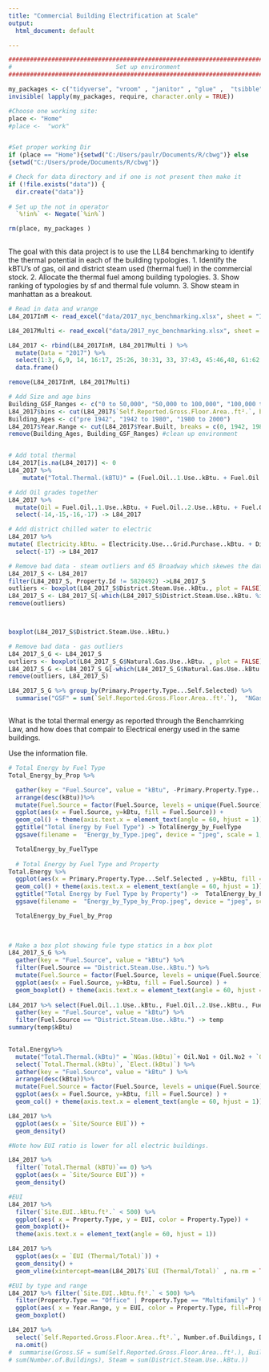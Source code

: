 ```yaml
---
title: "Commercial Building Electrification at Scale"
output: 
  html_document: default 

---
```


```r

###############################################################################
#                             Set up environment                                #
###############################################################################

my_packages <- c("tidyverse", "vroom" , "janitor" , "glue" ,  "tsibble" , "tidytext","lubridate", "fable", "tsibbledata", "ggplot2", "forecast", "tseries", "rio", "zoo", "readxl", "tsibbledata", "knitr", "kablExtra", "formattable") 
invisible( lapply(my_packages, require, character.only = TRUE))

#Choose one working site:
place <- "Home"
#place <-  "work"


#Set proper working Dir 
if (place == "Home"){setwd("C:/Users/paulr/Documents/R/cbwg")} else
{setwd("C:/Users/prode/Documents/R/cbwg")}

# Check for data directory and if one is not present then make it
if (!file.exists("data")) {
  dir.create("data")}
  
# Set up the not in operator 
  `%!in%` <- Negate(`%in%`)

rm(place, my_packages )
  
```

The goal with this data project is to use the LL84 benchmarking to
identify the thermal potential in each of the building typologies. 1.
Identify the kBTU's of gas, oil and district steam used (thermal fuel)
in the commercial stock. 2. Allocate the thermal fuel among building
typologies. 3. Show ranking of typologies by sf and thermal fule volumn.
3. Show steam in manhattan as a breakout.



```r

# Read in data and wrange
L84_2017InM <- read_excel("data/2017_nyc_benchmarking.xlsx", sheet = "Information and Metrics", col_names = TRUE, na = "NA" )%>% mutate(Sheet = "Information and Metrics")

L84_2017Multi <- read_excel("data/2017_nyc_benchmarking.xlsx", sheet = "Multi-BBL", col_names = TRUE, na = "NA") %>% mutate(Sheet = "Multi-BBL")

L84_2017 <- rbind(L84_2017InM, L84_2017Multi ) %>%   
  mutate(Data = "2017") %>%
  select(1:3, 6,9, 14, 16:17, 25:26, 30:31, 33, 37:43, 45:46,48, 61:62 ) %>%
  data.frame() 

remove(L84_2017InM, L84_2017Multi)

# Add Size and age bins
Building_GSF_Ranges <- c("0 to 50,000", "50,000 to 100,000", "100,000 to 500,000", "500,000 to 1,000,000", "over 1,000,000")
L84_2017$bins <- cut(L84_2017$`Self.Reported.Gross.Floor.Area..ft².`, breaks = c(0,50000, 100000, 500000, 1000000, 9000000), dig.lab = 7 , ordered_result = TRUE, labels = Building_GSF_Ranges ) 
Building_Ages <- c("pre 1942", "1942 to 1980", "1980 to 2000")
L84_2017$Year.Range <- cut(L84_2017$Year.Built, breaks = c(0, 1942, 1980, 2021),dig.lab = 4, labels = Building_Ages)
remove(Building_Ages, Building_GSF_Ranges) #clean up environment


# Add total thermal 
L84_2017[is.na(L84_2017)] <- 0 
L84_2017 %>% 
    mutate("Total.Thermal.(kBTU)" = (Fuel.Oil..1.Use..kBtu. + Fuel.Oil..2.Use..kBtu.+    Fuel.Oil..4.Use..kBtu. + Fuel.Oil..5...6.Use..kBtu.+  Diesel..2.Use..kBtu. + Propane.Use..kBtu. + District.Steam.Use..kBtu. + Natural.Gas.Use..kBtu.)) -> L84_2017

# Add Oil grades together
L84_2017 %>% 
  mutate(Oil = Fuel.Oil..1.Use..kBtu. + Fuel.Oil..2.Use..kBtu. + Fuel.Oil..4.Use..kBtu. + Fuel.Oil..5...6.Use..kBtu.) %>%
  select(-14,-15,-16,-17) -> L84_2017

# Add district chilled water to electric 
L84_2017 %>% 
mutate( Electricity.kBtu. = Electricity.Use...Grid.Purchase..kBtu. + District.Chilled.Water.Use..kBtu.) %>%
  select(-17) -> L84_2017

# Remove bad data - steam outliers and 65 Broadway which skewes the data even with outliers taken out 
L84_2017_S <- L84_2017
filter(L84_2017_S, Property.Id != 5820492) ->L84_2017_S
outliers <- boxplot(L84_2017_S$District.Steam.Use..kBtu., plot = FALSE)$out
L84_2017_S <- L84_2017_S[-which(L84_2017_S$District.Steam.Use..kBtu. %in% outliers), ]
remove(outliers)



boxplot(L84_2017_S$District.Steam.Use..kBtu.)

# Remove bad data - gas outliers  
L84_2017_S_G <- L84_2017_S
outliers <- boxplot(L84_2017_S_G$Natural.Gas.Use..kBtu. , plot = FALSE)$out
L84_2017_S_G <- L84_2017_S_G[-which(L84_2017_S_G$Natural.Gas.Use..kBtu. %in% outliers), ]
remove(outliers, L84_2017_S)

```


```r


L84_2017_S_G %>% group_by(Primary.Property.Type...Self.Selected) %>%
  summarise("GSF" = sum(`Self.Reported.Gross.Floor.Area..ft².`),  "NGas.(kBtu)" = sum(Natural.Gas.Use..kBtu. , na.rm = TRUE ), "Oil" = sum(Oil , na.rm = TRUE), "Diesel.(kBtu)" = sum(Diesel..2.Use..kBtu., na.rm = TRUE), "Propane.(kBtu)" = sum(Propane.Use..kBtu., na.rm = TRUE), "Steam.(kBtu)" = sum(District.Steam.Use..kBtu., na.rm = TRUE), "Elect.(kBtu)" = sum(Electricity.Use...Grid.Purchase..kBtu., na.rm = TRUE))  -> Total_Energy_by_Prop



```

What is the total thermal energy as reported through the Benchamrking
Law, and how does that compair to Electrical energy used in the same
buildings.

Use the information file.

```r

# Total Energy by Fuel Type
Total_Energy_by_Prop %>%

  gather(key = "Fuel.Source", value = "kBtu", -Primary.Property.Type...Self.Selected, -GSF) %>%
  arrange(desc(kBtu))%>%
  mutate(Fuel.Source = factor(Fuel.Source, levels = unique(Fuel.Source))) %>%  
  ggplot(aes(x = Fuel.Source, y=kBtu, fill = Fuel.Source)) +
  geom_col() + theme(axis.text.x = element_text(angle = 60, hjust = 1)) +
  ggtitle("Total Energy by Fuel Type") -> TotalEnergy_by_FuelType
  ggsave(filename =  "Energy_by_Type.jpeg", device = "jpeg", scale = 1, width = 6, height = 4, bg = "grey")

  TotalEnergy_by_FuelType
  
  # Total Energy by Fuel Type and Property
Total.Energy %>%
  ggplot(aes(x = Primary.Property.Type...Self.Selected , y=kBtu, fill = Fuel.Source)) +
  geom_col() + theme(axis.text.x = element_text(angle = 60, hjust = 1)) +
  ggtitle("Total Energy by Fuel Type by Property") ->  TotalEnergy_by_Fuel_by_Prop
  ggsave(filename =  "Energy_by_Type_by_Prop.jpeg", device = "jpeg", scale = 1, width = 6, height = 4, bg = "grey")

  TotalEnergy_by_Fuel_by_Prop
  
  
```





```r

  
# Make a box plot showing fule type statics in a box plot
L84_2017_S_G %>%
  gather(key = "Fuel.Source", value = "kBtu") %>%
  filter(Fuel.Source == "District.Steam.Use..kBtu.") %>%
  mutate(Fuel.Source = factor(Fuel.Source, levels = unique(Fuel.Source))) %>% 
  ggplot(aes(x = Fuel.Source, y=kBtu, fill = Fuel.Source) ) +
  geom_boxplot() + theme(axis.text.x = element_text(angle = 60, hjust = 1))
  
L84_2017 %>% select(Fuel.Oil..1.Use..kBtu., Fuel.Oil..2.Use..kBtu., Fuel.Oil..4.Use..kBtu., Fuel.Oil..5...6.Use..kBtu., Diesel..2.Use..kBtu., Propane.Use..kBtu., District.Steam.Use..kBtu., Natural.Gas.Use..kBtu., Electricity.Use...Grid.Purchase..kBtu.) %>%
  gather(key = "Fuel.Source", value = "kBtu") %>%
  filter(Fuel.Source == "District.Steam.Use..kBtu.") -> temp
summary(temp$kBtu)

  
Total.Energy%>%
  mutate("Total.Thermal.(kBtu)" = `NGas.(kBtu)`+ Oil.No1 + Oil.No2 + `Oil,No4` + `Oil.No5&6`+ `Diesel.(kBtu)`+ `Propane.(kBtu)`+ `Steam.(kBtu)`) %>%
  select(`Total.Thermal.(kBtu)`, `Elect.(kBtu)`) %>%
  gather(key = "Fuel.Source", value = "kBtu" ) %>% 
  arrange(desc(kBtu))%>%
  mutate(Fuel.Source = factor(Fuel.Source, levels = unique(Fuel.Source))) %>% 
  ggplot(aes(x = Fuel.Source, y=kBtu, fill = Fuel.Source) ) +
  geom_col() + theme(axis.text.x = element_text(angle = 60, hjust = 1))

L84_2017 %>% 
  ggplot(aes(x = `Site/Source EUI`)) +
  geom_density()

#Note how EUI ratio is lower for all electric buildings. 

L84_2017 %>%
  filter(`Total.Thermal (kBTU)`== 0) %>%
  ggplot(aes(x = `Site/Source EUI`)) +
  geom_density()

```

```r
#EUI 
L84_2017 %>% 
  filter(`Site.EUI..kBtu.ft².` < 500) %>%
  ggplot(aes( x = Property.Type, y = EUI, color = Property.Type)) +
  geom_boxplot()+
  theme(axis.text.x = element_text(angle = 60, hjust = 1))

L84_2017 %>% 
  ggplot(aes(x = `EUI (Thermal/Total)`)) + 
  geom_density() +
  geom_vline(xintercept=mean(L84_2017$`EUI (Thermal/Total)` , na.rm = TRUE) ,color="blue", linetype="dashed", size=1)

#EUI by type and range
L84_2017 %>% filter(`Site.EUI..kBtu.ft².` < 500) %>%
  filter(Property.Type == "Office" | Property.Type == "Multifamily" ) %>%
  ggplot(aes( x = Year.Range, y = EUI, color = Property.Type, fill=Property.Type)) +
  geom_boxplot()

L84_2017 %>% 
  select(`Self.Reported.Gross.Floor.Area..ft².`, Number.of.Buildings, District.Steam.Use..kBtu.) %>%
  na.omit() 
#  summarise(Gross.SF = sum(Self.Reported.Gross.Floor.Area..ft².), Buildings = 
# sum(Number.of.Buildings), Steam = sum(District.Steam.Use..kBtu.))

```

